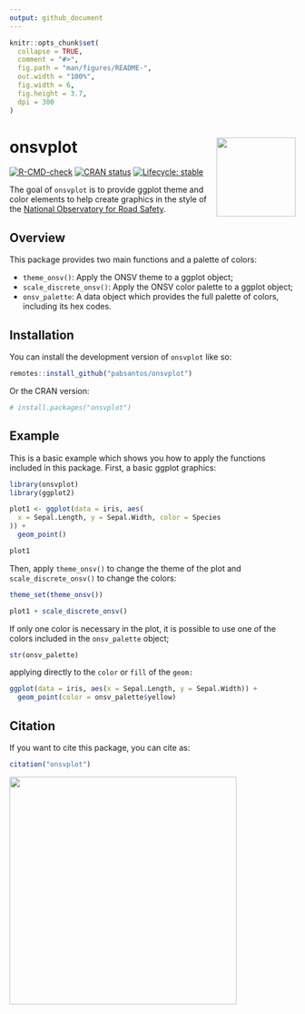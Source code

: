 ```yaml
---
output: github_document
---
```


<!-- README.md is generated from README.Rmd. Please edit that file -->

```r
knitr::opts_chunk$set(
  collapse = TRUE,
  comment = "#>",
  fig.path = "man/figures/README-",
  out.width = "100%",
  fig.width = 6,
  fig.height = 3.7,
  dpi = 300
)
```

# onsvplot <img src="man/figures/logo.png" align="right" height="139"/>

<!-- badges: start -->

[![R-CMD-check](https://github.com/pabsantos/onsvplot/actions/workflows/R-CMD-check.yaml/badge.svg)](https://github.com/pabsantos/onsvplot/actions/workflows/R-CMD-check.yaml)
[![CRAN status](https://www.r-pkg.org/badges/version/onsvplot)](https://CRAN.R-project.org/package=onsvplot)
[![Lifecycle: stable](https://img.shields.io/badge/lifecycle-stable-brightgreen.svg)](https://lifecycle.r-lib.org/articles/stages.html#stable)
<!-- badges: end -->

The goal of `onsvplot` is to provide ggplot theme and color elements to help create graphics in the style of the [National Observatory for Road Safety](https://www.onsv.org.br/).

## Overview

This package provides two main functions and a palette of colors:

-   `theme_onsv()`: Apply the ONSV theme to a ggplot object;
-   `scale_discrete_onsv()`: Apply the ONSV color palette to a ggplot object;
-   `onsv_palette`: A data object which provides the full palette of colors, including its hex codes.

## Installation

You can install the development version of `onsvplot` like so:

``` r
remotes::install_github("pabsantos/onsvplot")
```

Or the CRAN version:

``` r
# install.packages("onsvplot")
```

## Example

This is a basic example which shows you how to apply the functions included in this package. First, a basic ggplot graphics:

```r
library(onsvplot)
library(ggplot2)

plot1 <- ggplot(data = iris, aes(
  x = Sepal.Length, y = Sepal.Width, color = Species
)) +
  geom_point()

plot1

```

Then, apply `theme_onsv()` to change the theme of the plot and `scale_discrete_onsv()` to change the colors:

```r
theme_set(theme_onsv())

plot1 + scale_discrete_onsv()
```

If only one color is necessary in the plot, it is possible to use one of the colors included in the `onsv_palette` object;

```r
str(onsv_palette)
```

applying directly to the `color` or `fill` of the `geom:`

```r
ggplot(data = iris, aes(x = Sepal.Length, y = Sepal.Width)) +
  geom_point(color = onsv_palette$yellow)
```

## Citation

If you want to cite this package, you can cite as:

```r
citation("onsvplot")
```

<img src="man/figures/onsv.png" align="left" width="400"/>
